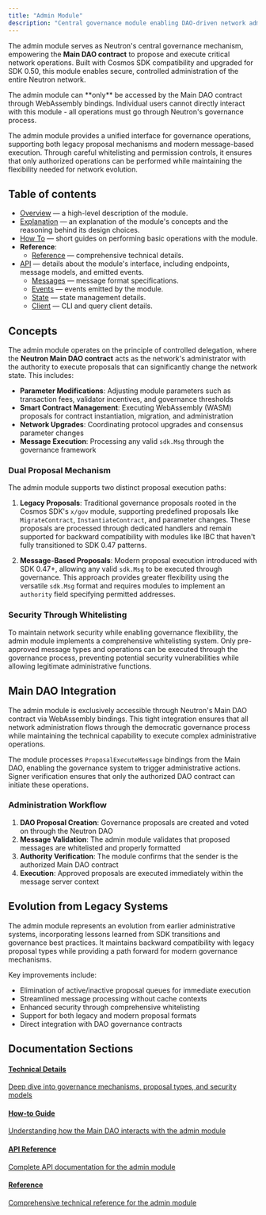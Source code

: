 ```yaml
---
title: "Admin Module"
description: "Central governance module enabling DAO-driven network administration and proposal execution"
---
```


The admin module serves as Neutron's central governance mechanism, empowering the **Main DAO contract** to propose and execute critical network operations. Built with Cosmos SDK compatibility and upgraded for SDK 0.50, this module enables secure, controlled administration of the entire Neutron network.

<Info>
The admin module can **only** be accessed by the Main DAO contract through WebAssembly bindings. Individual users cannot directly interact with this module - all operations must go through Neutron's governance process.
</Info>

The admin module provides a unified interface for governance operations, supporting both legacy proposal mechanisms and modern message-based execution. Through careful whitelisting and permission controls, it ensures that only authorized operations can be performed while maintaining the flexibility needed for network evolution.

## Table of contents

- [Overview](/developers/modules/admin/overview) — a high-level description of the module.
- [Explanation](/developers/modules/admin/explanation) — an explanation of the module's concepts and the reasoning behind its design choices.
- [How To](/developers/modules/admin/how-to) — short guides on performing basic operations with the module.
- **Reference**:
  - [Reference](/developers/modules/admin/reference) — comprehensive technical details.
- [API](/developers/modules/admin/api) — details about the module's interface, including endpoints, message models, and emitted events.
  - [Messages](/developers/modules/admin/messages) — message format specifications.
  - [Events](/developers/modules/admin/events) — events emitted by the module.
  - [State](/developers/modules/admin/state) — state management details.
  - [Client](/developers/modules/admin/client) — CLI and query client details.

## Concepts

The admin module operates on the principle of controlled delegation, where the **Neutron Main DAO contract** acts as the network's administrator with the authority to execute proposals that can significantly change the network state. This includes:

- **Parameter Modifications**: Adjusting module parameters such as transaction fees, validator incentives, and governance thresholds
- **Smart Contract Management**: Executing WebAssembly (WASM) proposals for contract instantiation, migration, and administration
- **Network Upgrades**: Coordinating protocol upgrades and consensus parameter changes
- **Message Execution**: Processing any valid `sdk.Msg` through the governance framework

### Dual Proposal Mechanism

The admin module supports two distinct proposal execution paths:

1. **Legacy Proposals**: Traditional governance proposals rooted in the Cosmos SDK's `x/gov` module, supporting predefined proposals like `MigrateContract`, `InstantiateContract`, and parameter changes. These proposals are processed through dedicated handlers and remain supported for backward compatibility with modules like IBC that haven't fully transitioned to SDK 0.47 patterns.

2. **Message-Based Proposals**: Modern proposal execution introduced with SDK 0.47+, allowing any valid `sdk.Msg` to be executed through governance. This approach provides greater flexibility using the versatile `sdk.Msg` format and requires modules to implement an `authority` field specifying permitted addresses.

### Security Through Whitelisting

To maintain network security while enabling governance flexibility, the admin module implements a comprehensive whitelisting system. Only pre-approved message types and operations can be executed through the governance process, preventing potential security vulnerabilities while allowing legitimate administrative functions.

## Main DAO Integration

The admin module is exclusively accessible through Neutron's Main DAO contract via WebAssembly bindings. This tight integration ensures that all network administration flows through the democratic governance process while maintaining the technical capability to execute complex administrative operations.

The module processes `ProposalExecuteMessage` bindings from the Main DAO, enabling the governance system to trigger administrative actions. Signer verification ensures that only the authorized DAO contract can initiate these operations.

### Administration Workflow

1. **DAO Proposal Creation**: Governance proposals are created and voted on through the Neutron DAO
2. **Message Validation**: The admin module validates that proposed messages are whitelisted and properly formatted
3. **Authority Verification**: The module confirms that the sender is the authorized Main DAO contract
4. **Execution**: Approved proposals are executed immediately within the message server context

## Evolution from Legacy Systems

The admin module represents an evolution from earlier administrative systems, incorporating lessons learned from SDK transitions and governance best practices. It maintains backward compatibility with legacy proposal types while providing a path forward for modern governance mechanisms.

Key improvements include:
- Elimination of active/inactive proposal queues for immediate execution
- Streamlined message processing without cache contexts
- Enhanced security through comprehensive whitelisting
- Support for both legacy and modern proposal formats
- Direct integration with DAO governance contracts

## Documentation Sections

<div className="grid grid-cols-1 md:grid-cols-2 gap-6 mt-6 mb-8">
  <a className="flex flex-col p-5 border border-gray-200 dark:border-gray-800 rounded-lg hover:bg-gray-50 dark:hover:bg-gray-900" href="/developers/modules/admin/explanation">
    <h4 className="font-semibold mb-2">Technical Details</h4>
    <p className="text-sm">Deep dive into governance mechanisms, proposal types, and security models</p>
  </a>
  
  <a className="flex flex-col p-5 border border-gray-200 dark:border-gray-800 rounded-lg hover:bg-gray-50 dark:hover:bg-gray-900" href="/developers/modules/admin/how-to">
    <h4 className="font-semibold mb-2">How-to Guide</h4>
    <p className="text-sm">Understanding how the Main DAO interacts with the admin module</p>
  </a>
  
  <a className="flex flex-col p-5 border border-gray-200 dark:border-gray-800 rounded-lg hover:bg-gray-50 dark:hover:bg-gray-900" href="/developers/modules/admin/api">
    <h4 className="font-semibold mb-2">API Reference</h4>
    <p className="text-sm">Complete API documentation for the admin module</p>
  </a>
  
  <a className="flex flex-col p-5 border border-gray-200 dark:border-gray-800 rounded-lg hover:bg-gray-50 dark:hover:bg-gray-900" href="/developers/modules/admin/reference">
    <h4 className="font-semibold mb-2">Reference</h4>
    <p className="text-sm">Comprehensive technical reference for the admin module</p>
  </a>
</div> 